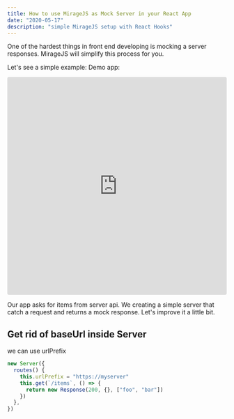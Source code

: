 ```yaml
---
title: How to use MirageJS as Mock Server in your React App
date: "2020-05-17"
description: "simple MirageJS setup with React Hooks"
---
```


One of the hardest things in front end developing is mocking a server responses.
MirageJS will simplify this process for you.

Let's see a simple example:
Demo app:

<iframe
  src="https://codesandbox.io/embed/brave-heisenberg-14lc9?fontsize=14&hidenavigation=1&theme=dark"
  style="width:100%; height:500px; border:0; border-radius: 4px; overflow:hidden;"
  title="brave-heisenberg-14lc9"
  allow="accelerometer; ambient-light-sensor; camera; encrypted-media; geolocation; gyroscope; hid; microphone; midi; payment; usb; vr"
  sandbox="allow-forms allow-modals allow-popups allow-presentation allow-same-origin allow-scripts"
></iframe>

Our app asks for items from server api. We creating a simple server that catch a request and returns a mock response.
Let's improve it a little bit.

## Get rid of baseUrl inside Server

we can use urlPrefix

```js
new Server({
  routes() {
    this.urlPrefix = "https://myserver"
    this.get(`/items`, () => {
      return new Response(200, {}, ["foo", "bar"])
    })
  },
})
```
